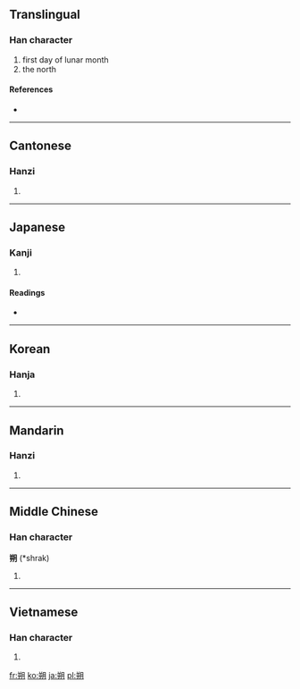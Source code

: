 ==Translingual==

===Han character===
{{Han char|rn=74|rad=月|as=06|sn=10|four=8742<sub>0</sub>|canj=廿山月 (TUB)}}

# first day of lunar month
# the north

====References====
* {{Han ref|kx=0505.160|dkj=14359|dj=0884.080|hdz=32072.020|uh=6714|ud=26388|bh=AED2|bd=44754}}

----

==Cantonese==

===Hanzi===
{{yue-hanzi|jyut=|y=sok3}}

# {{defn|Cantonese|sort=月06}}

----

==Japanese==

===Kanji===
{{ja-kanji|grade=|rs=月06}}

# {{defn|Japanese|sort=月06}}

====Readings====
* {{ja-readings|on=[[さく]] (saku)|kun=[[ついたち]] (tsuitachi)}}

----

==Korean==

===Hanja===
{{ko-hanja|hangeul=삭|eumhun=|rv=sak|mr=sak|y=sak}}

# {{defn|Korean|sort=月06}}

----

==Mandarin==

===Hanzi===
{{cmn-hanzi|pin=[[shuò]] ([[shuo4]])|wg=shuo<sup>4</sup>}}

# {{defn|Mandarin|sort=月06}}

----

==Middle Chinese==

===Han character===
'''朔''' (*shrak)<!--note: asterisk indicates that this character appears more than four times in the Tang Dynasty corpus of literature-->

# {{defn|Middle Chinese|sort=月06}}

----

==Vietnamese==

===Han character===
{{vi-hantu|[[sóc]], [[xóc]], [[xộc]]|rs=月06}}

# {{defn|Vietnamese|sort=月06}}

[[fr:朔]]
[[ko:朔]]
[[ja:朔]]
[[pl:朔]]